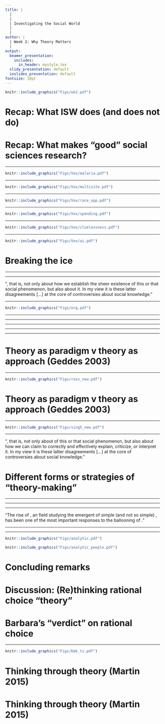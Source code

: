 ```yaml
---
title: |
  |
  |
  | Investigating the Social World
  |
  |
author: |
  | Week 2: Why Theory Matters
  |
output:
  beamer_presentation:
    includes:
      in_header: mystyle.tex
  slidy_presentation: default
  ioslides_presentation: default
fontsize: 10pt
---
```


\begin{center}
\textbf{Lecture 2: Why Theory Matters and What Theory Does}
\end{center}
\vspace{0.7cm}
```r
knitr::include_graphics("Figs/wk2.pdf")
```

# Recap: What ISW does (and does not do)

\begin{itemize}
  \item ISW is about knowledge production in social sciences
  \vspace{0.1cm}
  \begin{itemize}
    \item How social researchers have produced such varieties of knowledge (and why)
    \item How you find yourself a place in the broad social sciences enterprise
    \item How you relate yourself to others and search for collaborations
  \end{itemize}
  \vspace{0.5cm}
  \item ISW is not a conventional \textbf{methods} module by itself, but by the end of this module,
  \vspace{0.1cm}
  \begin{itemize}
    \item It will give you a system to think through your research
    \item It will give you a a framework to plan your (future) methods training
  \end{itemize}
\end{itemize}

# Recap: What makes "good" social sciences research?

\begin{itemize}
  \item Personal stake
  \vspace{0.4cm}
  \item Addresses a compelling research question
  \vspace{0.4cm}
  \item Employs new data and methods
  \vspace{0.4cm}
  \item Empirical verdict on conventional wisdom and conceptual policy (or theoretical) debates
  \vspace{0.4cm}
  \item Motivate follow-up research: Replication and expansion of the scope condition
\end{itemize}

---

```r
knitr::include_graphics("Figs/Vox/malaria.pdf")
```
\begin{center}
\scriptsize
\url{https://doi.org/10.1162/qjec.2010.125.1.1}
\end{center}

---

```r
knitr::include_graphics("Figs/Vox/multisite.pdf")
```
\begin{center}
\scriptsize
\url{https://doi.org/10.1002/pam.22154}
\end{center}

---

```r
knitr::include_graphics("Figs/Vox/race_opp.pdf")
```
\begin{center}
\scriptsize
\url{https://doi.org/10.1093/qje/qjz042}
\end{center}

---

```r
knitr::include_graphics("Figs/Vox/spending.pdf")
```
\begin{center}
\scriptsize
\url{https://www.nber.org/papers/w25368}
\end{center}

---

```r
knitr::include_graphics("Figs/Vox/cluelessness.pdf")
```
\begin{center}
\scriptsize
\url{https://doi.org/10.1093/arisoc/aow018}
\end{center}

---

```r
knitr::include_graphics("Figs/Vox/ai.pdf")
```
\vspace{0.2cm}
\begin{center}
\scriptsize
\url{https://blogs.lse.ac.uk/lsereviewofbooks/2018/07/02/book-review-automating-inequality-how-high-tech-tools-profile-police-and-punish-the-poor-by-virginia-eubanks/}
\end{center}

# Breaking the ice

\begin{itemize}
  \item Week 1: Social socies aim to \textbf{produce "valid" knowledge claims} (cool, but how?)
  \pause
  \vspace{0.6cm}
  \item Today: "\textbf{Theory comes to rescue}" (?)
  \vspace{0.1cm}
  \begin{itemize}
    \item What is your subject area? Have you taken any module with "theory" in the title?
    \vspace{0.1cm}
    \item What is the most important/famous theory in your subject area? And what makes it important/famous?
    \vspace{0.1cm}
    \item What is your main takeaway from the TED Talk by Simon Sinek? Do you like what you hear? Is there really a "theory" in the talk?
  \end{itemize}
\end{itemize}

---

\vspace{0.5cm}
\begin{itemize}
  \item What do we use theory for in social research?
  \vspace{1cm}
  \item Do we mean the same thing when we say "theory?" (Short answer: \textbf{NO})
  \vspace{1cm}
  \item How do we present and formulate your theory?
  \vspace{1cm}
  \item How do we evaluate your theory? (we will be addressing this in the coming week)
\end{itemize}

---

\vspace{0.2cm}
\begincols
  \begincol{.4\textwidth}
    \begin{figure}
    \centering
    \includegraphics[scale=0.3]{Figs/reed}
    \end{figure}
  \endcol
  \begincol{.5\textwidth}
  "\textbf{We have disagreements}, that is, not only about how we establish the sheer existence of this or that social phenomenon, but also about \textbf{how we can claim to correctly and effectively explain, criticize, or interpret} it. In my view it is these latter disagreements [...] at the core of controversies about social knowledge."
  \endcol
\endcols

---

\vspace{0.5cm}
```r
knitr::include_graphics("Figs/org.pdf")
```

---

\begin{itemize}
  \item Theory as interpretation
  \vspace{0.8cm}
  \item Theory as explanation
  \vspace{0.8cm}
  \item Theory as ideology
\end{itemize}

---

\begin{itemize}
  \item Theory as interpretation: Ways of "seeing"
  \vspace{0.1cm}
  \begin{itemize}
    \item Taking a conceptual framework to "construct a deep reading" of the social world
    \item Stimulating multiple abstractions and different ways to "understanding" the world
    \item Likely to be reflexive so as to re-conceptualize a topic or a phenomenon
  \end{itemize}
  \vspace{0.8cm}
  \item Theory as explanation
  \vspace{0.8cm}
  \item Theory as ideology
\end{itemize}

---

\begin{itemize}
  \item Theory as interpretation
  \vspace{0.8cm}
  \item Theory as explanation
  \vspace{0.1cm}
  \begin{itemize}
    \item Identifying and establishing the "fundamental processes, mechanisms and structures" underlying the outcome of interest in the social world
    \item Often assuming an objective stance and working around a limited set of corresponding theoretical resources and concepts
    \item May be useful for forecasting and predictions; "theory of everything"
  \end{itemize}
  \vspace{0.8cm}
  \item Theory as ideology
\end{itemize}

---

\begin{itemize}
  \item Theory as interpretation
  \vspace{0.8cm}
  \item Theory as explanation: Way(s) of "unpacking"
  \vspace{0.1cm}
  \begin{itemize}
    \item Identifying and establishing the "fundamental processes, mechanisms and structures" underlying the outcome of interest in the social world
    \item Often assuming an objective stance and working around a limited set of corresponding theoretical resources and concepts
    \item May be useful for forecasting and predictions; "theory of everything"
  \end{itemize}
  \vspace{0.8cm}
  \item Theory as ideology
\end{itemize}

---

\begin{itemize}
  \item Theory as interpretation
  \vspace{0.8cm}
  \item Theory as explanation
  \vspace{0.8cm}
  \item Theory as ideology: Ways of "envisioning"
  \vspace{0.1cm}
  \begin{itemize}
    \item Taking a normative stance to imaging what the social world "should be like"
    \item Providing ways of "emancipation" by bearing the critical force of well-articulated theoretical "utopias"
    \item Seeking to make the world a better place (so likely to invoke emotional appeals) 
  \end{itemize}
\end{itemize}

# Theory as paradigm v theory as approach (Geddes 2003)

\vspace{0.2cm}
\begincols
  \begincol{.4\textwidth}
    \begin{figure}
    \centering
    \includegraphics[scale=0.35]{Figs/castles}
    \end{figure}
  \endcol
  \begincol{.5\textwidth}
  \begin{itemize}
  \item Theory as \textbf{paradigm}
  \vspace{0.4cm}
  \begin{itemize}
    \item A set of more or less consistent theories and hypotheses that "explain" various aspects of social reality 
    \vspace{0.3cm}
    \item When taken together, these theories and hypotheses form a "coherent" understanding of the outcome of interest
    \vspace{0.3cm}
    \item Similar to "theory as explanation"
  \end{itemize}
  \end{itemize}
  \endcol
\endcols

---

\vspace{0.5cm}
```r
knitr::include_graphics("Figs/ross_new.pdf")
```

# Theory as paradigm v theory as approach (Geddes 2003)

\vspace{0.2cm}
\begincols
  \begincol{.4\textwidth}
    \begin{figure}
    \centering
    \includegraphics[scale=0.35]{Figs/castles}
    \end{figure}
  \endcol
  \begincol{.5\textwidth}
  \begin{itemize}
  \item Theory as \textbf{approach}:
  \vspace{0.4cm}
  \begin{itemize}
    \item A "claim" that certain factors (e.g., classes and race) deserve attention, without articulating specific processes and/or mechanisms about them
    \vspace{0.3cm}
    \item A "belief" that certain research methods are the most useful and appropriate means of gaining understanding
    \vspace{0.3cm}
    \item Similar to "theory as interpretation"
  \end{itemize} 
  \end{itemize}
  \endcol
\endcols

---

\vspace{0.5cm}
```r
knitr::include_graphics("Figs/singh_new.pdf")
```

---

\vspace{0.2cm}
\begincols
  \begincol{.4\textwidth}
    \begin{figure}
    \centering
    \includegraphics[scale=0.3]{Figs/reed}
    \end{figure}
  \endcol
  \begincol{.5\textwidth}
  "\textbf{We have disagreements}, that is, not only about \textbf{how we establish the sheer existence} of this or that social phenomenon, but also about how we can claim to correctly and effectively explain, criticize, or interpret it. In my view it is these latter disagreements [...] at the core of controversies about social knowledge."
  \endcol
\endcols

# Different forms or strategies of "theory-making"

\begin{itemize}
  \item Verbal
  \vspace{0.8cm}
  \item Formal (mathematical)
  \vspace{0.8cm}
  \item Combined
\end{itemize}

---

\begin{itemize}
  \item Verbal
  \vspace{0.1cm}
  \begin{itemize}
    \item Perhaps the most common form of theoretical "expressions"
    \item Use of language is important -- the analysis of "meaning" (or the discourse)
    \item Abstraction through metaphor and analogy
  \end{itemize}
  \vspace{0.8cm}
  \item Formal
  \vspace{0.8cm}
  \item Combined
\end{itemize}

---

\begin{itemize}
  \item Verbal
  \vspace{0.8cm}
  \item Formal
  \vspace{0.1cm}
  \begin{itemize}
    \item "A model or set of rules and assumptions used to understand various behaviors in mathematical terms" (APA)
    \item A lot of existing/emerging fields, such as \textbf{agent-based modeling}, public choice theory, positive/game theory, social "physics," and complex system
    \item An active area calling for vibrant, constructive interdisciplinary research
  \end{itemize}
  \vspace{0.8cm}
  \item Combined
\end{itemize}

---

\vspace{0.2cm}
\begincols
  \begincol{.4\textwidth}
    \begin{figure}
    \centering
    \includegraphics[scale=0.3]{Figs/sfi}
    \end{figure}
  \endcol
  \begincol{.4\textwidth}
  "The rise of \textbf{complexity theory}, an \textbf{interdisciplinary} field studying the emergent \textbf{behavior and patterns of the interactions} of simple (and not so simple) \textbf{components}, has been one of the most important responses to the ballooning of \textbf{knowledge}."
  \endcol
\endcols

---

\begin{itemize}
  \item Verbal
  \vspace{0.8cm}
  \item Formal (mathematical)
  \vspace{0.8cm}
  \item Combined: The "Analytic Narratives" project
  \vspace{0.1cm}
  \begin{itemize}
    \item An initiative started by political economists in the 1990s
    \item Intersection of economics, economic history, and political science
    \item Integration of "elegant" rational choice-like theory and "thick" descriptions
  \end{itemize}
\end{itemize}

---

```r
knitr::include_graphics("Figs/analytic.pdf")
```
\vspace{0.5cm}
```r
knitr::include_graphics("Figs/analytic_people.pdf")
```

# Concluding remarks

\begin{itemize}
  \item Foster "cultural competency" among social researchers
  \begin{itemize}
    \item Be open-minded: "Theory" can refer to very different things, and it is important for us to respect (and understand) the differences
    \item Be transparent: Your preferences and the choices you make (and do your best to explain them) in your research
    \item Be cautious: The way you treat and build theory (paradigm v approach) will affect the answers you offer
  \end{itemize}
  \vspace{0.6cm}
  \item \textbf{What's next: Build and bolster the theory-empirics alignment with evidence}
  \begin{itemize}
    \item Why should we use "numbers" to study the social world?
    \item Why is causality important? Is causality always a must?
    \item How can we generalize our insights beyond a case?
  \end{itemize}
\end{itemize}

# Discussion: (Re)thinking rational choice "theory"

\begin{itemize}
  \item Before you read Geddes' book, how will you define the "rational choice theory?"
  \vspace{0.4cm}
  \item After reading this chapter, how is Geddes' definition or discussion of the rational choice theory different from your expectations? 
  \vspace{0.4cm}
  \item Barbara Geddes says "rational choice theory is not a theory." Why? Do you agree?
  \vspace{0.4cm}
  \item Further reading: Chapter 4 in Martin (2015)
\end{itemize}

# Barbara's "verdict" on rational choice

\begin{itemize}
  \item There are many \textbf{misperceptions} about rational choice.
  \begin{itemize}
    \item Rational choice does not assume people are "selfish"
    \item Rational choice does not assume people are driven by material interests
    \item Rational choice does not assume preferences are stable or fixed
    \item Rational choice does not ignore/discard ideology and/or history
  \end{itemize}
  \vspace{0.2cm}
  \item Rational choice is an \textbf{approach} (i.e., ways of seeing), not a theory
  \begin{itemize}
    \item Rational choice highlights the importance of "rationality" 
    \item Rational choice does not dictate a single or universal explanation/prediction
    \item Rational choice provides a micro-foundation for us to research the social world
  \end{itemize}
  \vspace{0.2cm}
  \item More in Week 6
\end{itemize}

---

\vspace{0.5cm}
\begin{center}
Thank you!
\end{center}
\vspace{0.3cm}
```r
knitr::include_graphics("Figs/bbk_tv.pdf")
```
\vspace{0.3cm}
\begin{center}
\texttt{c.cheng@bbk.ac.uk}
\end{center}

# Thinking through theory (Martin 2015)

\vspace{0.2cm}
\begincols
  \begincol{.4\textwidth}
    \begin{figure}
    \centering
    \includegraphics[scale=0.3]{Figs/martin}
    \end{figure}
  \endcol
  \begincol{.5\textwidth}
  \begin{small}
  \begin{itemize}
  \item \textbf{Theory as canonical propositions}: Propositions or claims, often made or chosen before we begin our investigations, become theories because they are important and/or influential
  \vspace{0.3cm}
  \item \textbf{Theory as generalization}: Propositions should be made (and tested) to explain as many "cases" as possible, but some generalizations can be trivial or obvious or controversial (questions regarding the scope condition and plausibility are crucial)
  \end{itemize}
  \end{small}
  \endcol
\endcols

# Thinking through theory (Martin 2015)

\vspace{0.2cm}
\begincols
  \begincol{.4\textwidth}
    \begin{figure}
    \centering
    \includegraphics[scale=0.3]{Figs/martin}
    \end{figure}
  \endcol
  \begincol{.5\textwidth}
  \begin{small}
  \begin{itemize}
  \item \textbf{Theory as vocabulary}: Theoretical innovations can be made by using new terms or words to "re-tell" the social reality to push new questions (and yet we may be constrained by the words we use)
  \vspace{0.2cm}
  \item \textbf{Theory as critique}: Theoretical work as a consideration of internal consistency and possible scope or as a consideration of its political implications
  \end{itemize}
  \end{small}
  \endcol
\endcols
